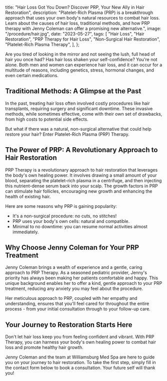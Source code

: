   title: "Hair Loss Got You Down? Discover PRP, Your New Ally in Hair Restoration",
  description:
    "Platelet-Rich Plasma (PRP) is a breakthrough approach that uses your own body's natural resources to combat hair loss. Learn about the causes of hair loss, traditional methods, and how PRP therapy with Jenny Coleman can offer a promising new alternative.",
  image: "/procedure/hair.jpg",
  date: "2023-05-27",
  tags: [
    "Hair Loss",
    "Hair Restoration",
    "PRP Therapy for Hair Loss",
    "Non-Surgical Hair Restoration",
    "Platelet-Rich Plasma Therapy",
  ],
};

Are you tired of looking in the mirror and not seeing the lush, full head of hair you once had? Has hair loss shaken your self-confidence? You're not alone. Both men and women can experience hair loss, and it can occur for a multitude of reasons, including genetics, stress, hormonal changes, and even certain medications.

## Traditional Methods: A Glimpse at the Past

In the past, treating hair loss often involved costly procedures like hair transplants, requiring surgery and significant downtime. These invasive methods, while sometimes effective, come with their own set of drawbacks, from high costs to potential side effects.

But what if there was a natural, non-surgical alternative that could help restore your hair? Enter Platelet-Rich Plasma (PRP) Therapy.

## The Power of PRP: A Revolutionary Approach to Hair Restoration

PRP Therapy is a revolutionary approach to hair restoration that leverages the body's own healing power. It involves drawing a small amount of your blood, separating the platelet-rich plasma in a centrifuge, and then injecting this nutrient-dense serum back into your scalp. The growth factors in PRP can stimulate hair follicles, encouraging new growth and enhancing the health of existing hair.

Here are some reasons why PRP is gaining popularity:

- It's a non-surgical procedure: no cuts, no stitches!
- PRP uses your body's own cells: natural and compatible.
- Minimal to no downtime: you can resume normal activities almost immediately.

## Why Choose Jenny Coleman for Your PRP Treatment

Jenny Coleman brings a wealth of experience and a gentle, caring approach to PRP Therapy. As a seasoned pediatric provider, Jenny's priority has always been making her patients comfortable and happy. This unique background enables her to offer a kind, gentle approach to your PRP treatment, reducing any anxiety you may feel about the procedure.

Her meticulous approach to PRP, coupled with her empathy and understanding, ensures that you'll feel cared for throughout the entire process - from your initial consultation through to your follow-up care.

## Your Journey to Restoration Starts Here

Don't let hair loss keep you from feeling confident and vibrant. With PRP Therapy, you can harness your body's own healing power to combat hair loss and promote healthy hair growth.

Jenny Coleman and the team at Williamsburg Med Spa are here to guide you on your journey to hair restoration. To take the first step, simply fill in the contact form below to book a consultation. Your future self will thank you!
